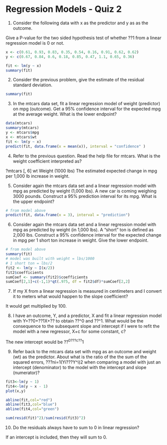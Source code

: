 # Regression Models - Quiz 2

1. Consider the following data with x as the predictor and y as as the outcome.

Give a P-value for the two sided hypothesis test of whether ??1 from a linear regression model is 0 or not.
```r
x <- c(0.61, 0.93, 0.83, 0.35, 0.54, 0.16, 0.91, 0.62, 0.62)
y <- c(0.67, 0.84, 0.6, 0.18, 0.85, 0.47, 1.1, 0.65, 0.36)

fit <- lm(y ~ x)
summary(fit)
```

2. Consider the previous problem, give the estimate of the residual standard deviation.

```r
summary(fit)
```

3. In the mtcars data set, fit a linear regression model of weight (predictor) on mpg (outcome). Get a 95% confidence interval for the expected mpg at the average weight. What is the lower endpoint?

```r
data(mtcars)
summary(mtcars)
y <- mtcars$mpg
x <- mtcars$wt
fit <- lm(y ~ x)
predict(fit, data.frame(x = mean(x)), interval = "confidence" )

```

4. Refer to the previous question. Read the help file for mtcars. What is the weight coefficient interpreted as?

?mtcars [, 6]	 wt	 Weight (1000 lbs) 
The estimated expected change in mpg per 1,000 lb increase in weight.

5. Consider again the mtcars data set and a linear regression model with mpg as predicted by weight (1,000 lbs). A new car is coming weighing 3000 pounds. Construct a 95% prediction interval for its mpg. What is the upper endpoint?

```r
# from model above
predict(fit, data.frame(x = 3), interval = "prediction")
```

6. Consider again the mtcars data set and a linear regression model with mpg as predicted by weight (in 1,000 lbs). A "short" ton is defined as 2,000 lbs. Construct a 95% confidence interval for the expected change in mpg per 1 short ton increase in weight. Give the lower endpoint.

```r
# from model above
summary(fit)
# model was built with weight = lbs/1000
# 1 short ton = lbs/2
fit2 <- lm(y ~ I(x/2))
fit2$coefficients
sumCoef <- summary(fit2)$coefficients
sumCoef[2,1]+c(-1,1)*qt(.975, df = fit2$df)*sumCoef[2,2]
```

7. If my X from a linear regression is measured in centimeters and I convert it to meters what would happen to the slope coefficient?

It would get multiplied by 100.

8. I have an outcome, Y, and a predictor, X and fit a linear regression model with Y=??0+??1X+?? to obtain ??^0 and ??^1. What would be the consequence to the subsequent slope and intercept if I were to refit the model with a new regressor, X+c for some constant, c?

The new intercept would be ??^0???c??^1

9. Refer back to the mtcars data set with mpg as an outcome and weight (wt) as the predictor. About what is the ratio of the the sum of the squared errors, ???ni=1(Yi???Y^i)2 when comparing a model with just an intercept (denominator) to the model with the intercept and slope (numerator)?

```r
fit3<-lm(y ~ 1)
fit4<-lm(y ~ x - 1)
plot(x,y)

abline(fit,col="red")
abline(fit3,col="blue")
abline(fit4,col="green")

sum(resid(fit)^2)/sum(resid(fit3)^2)
```

10. Do the residuals always have to sum to 0 in linear regression?

If an intercept is included, then they will sum to 0.
